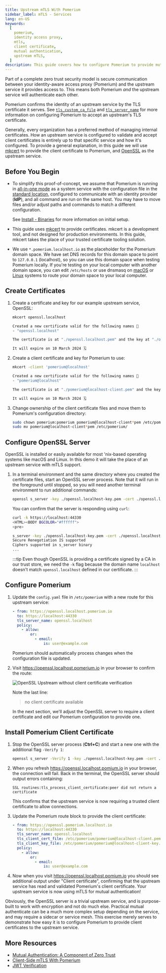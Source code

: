 ```yaml
---
title: Upstream mTLS With Pomerium
sidebar_label: mTLS - Services
lang: en-US
keywords:
  [
    pomerium,
    identity access proxy,
    mtls,
    client certificate,
    mutual authentication,
    upstream mTLS,
  ]
description: This guide covers how to configure Pomerium to provide mutual authentication (mTLS) to an upstream service, using client certificates with a custom certificate authority.
---
```



Part of a complete zero trust security model is secure communication between your identity-aware access proxy (Pomerium) and the upstream service it provides access to. This means both Pomerium _and_ the upstream service will authenticate each other.

Pomerium confirms the identity of an upstream service by the TLS certificate it serves. See [`tls_custom_ca_file`] and [`tls_server_name`] for more information on configuring Pomerium to accept an upstream's TLS certificate.

Generally, every organization has a preferred method of managing internal certificates. How an upstream service is configured to validate and accept client certificates is entirely up to that specific service and how it's configured. To provide a general explanation, in this guide we will use [mkcert] to provide the client certificate to Pomerium, and [OpenSSL] as the upstream service.

## Before You Begin

- To simplify this proof-of-concept, we assume that Pomerium is running in [all-in-one mode](#before-you-begin) as a system service with the configuration file in the [standard location](/docs/releases/core#configuration-file), configured to communicate with an identity provider (**IdP**), and all command are run on the same host. You may have to move files and/or adjust paths and commands to match a different configuration.

  See [Install - Binaries](/docs/releases/core) for more information on initial setup.

- This guide uses [mkcert] to provide certificates. mkcert is a development tool, and not designed for production environments. In this guide, mkcert takes the place of your trusted certificate tooling solution.

- We use `*.pomerium.localhost.io` as the placeholder for the Pomerium domain space. We have set DNS records for this domain space to point to `127.0.0.1` (localhost), so you can use this domain space when testing Pomerium locally. If you're testing on your local computer with another domain space, you can edit `/etc/hosts` or use dnsmasq on [macOS](https://blog.thesparktree.com/local-development-with-wildcard-dns) or [Linux](https://sixfeetup.com/blog/local-development-with-wildcard-dns-on-linux) systems to route your domain space to your local computer.

## Create Certificates

<InstallMkcert />

1. Create a certificate and key for our example upstream service, OpenSSL:

   ```bash {1}
   mkcert openssl.localhost

   Created a new certificate valid for the following names 📜
   - "openssl.localhost"

   The certificate is at "./openssl.localhost.pem" and the key at "./openssl.localhost-key.pem" ✅

   It will expire on 10 March 2024 🗓
   ```

1. Create a client certificate and key for Pomerium to use:

   ```bash {1}
   mkcert -client 'pomerium@localhost'

   Created a new certificate valid for the following names 📜
   - "pomerium@localhost"

   The certificate is at "./pomerium@localhost-client.pem" and the key at "./pomerium@localhost-client-key.pem" ✅

   It will expire on 10 March 2024 🗓
   ```

1. Change ownership of the client certificate files and move them to Pomerium's configuration directory:

   ```bash
   sudo chown pomerium:pomerium pomerium@localhost-client*pem /etc/pomerium
   sudo mv pomerium@localhost-client*pem /etc/pomerium/
   ```

## Configure OpenSSL Server

OpenSSL is installed or easily available for most 'nix-based operating systems like macOS and Linux. In this demo it will take the place of an upstream service with mTLS support.

1. In a terminal environment and the same directory where you created the certificate files, start an OpenSSL server process. Note that it will run in the foreground until stopped, so you will need another terminal environment to run additional commands:

   ```bash
   openssl s_server -key ./openssl.localhost-key.pem -cert ./openssl.localhost.pem -accept 44330 -www
   ```

   You can confirm that the server is responding using `curl`:

   ```bash {1}
   curl -k https://localhost:44330
   <HTML><BODY BGCOLOR="#ffffff">
   <pre>

   s_server -key ./openssl.localhost-key.pem -cert ./openssl.localhost.pem -accept 44330 -www
   Secure Renegotiation IS supported
   Ciphers supported in s_server binary
   ...
   ```

   :::tip Even though OpenSSL is providing a certificate signed by a CA in our trust store, we need the `-k` flag because the domain name `localhost` doesn't match `openssl.localhost` defined in our certificate. :::

## Configure Pomerium

1. Update the `config.yaml` file in `/etc/pomerium` with a new route for this upstream service:

   ```yaml title="config.yaml"
   - from: https://openssl.localhost.pomerium.io
     to: https://localhost:44330
     tls_server_name: openssl.localhost
     policy:
       - allow:
           or:
             - email:
                 is: user@example.com
   ```

   Pomerium should automatically process changes when the configuration file is updated.

1. Visit <https://openssl.localhost.pomerium.io> in your browser to confirm the route:

   ![OpenSSL Upstream without client certificate verification](./img/mtls/openssl-test1.png)

   Note the last line:

   > no client certificate available

   In the next section, we'll adjust the OpenSSL server to require a client certificate and edit our Pomerium configuration to provide one.

## Install Pomerium Client Certificate

1. Stop the OpenSSL server process (**Ctrl+C**) and start a new one with the additional flag `-Verify 1`:

   ```bash
   openssl s_server -Verify 1 -key ./openssl.localhost-key.pem -cert ./openssl.localhost.pem -accept 44330 -www
   ```

1. When you refresh <https://openssl.localhost.pomium.io> in your browser, the connection will fail. Back in the terminal, the OpenSSL server should output errors containing:

   ```log
   SSL routines:tls_process_client_certificate:peer did not return a certificate
   ```

   This confirms that the upstream service is now requiring a trusted client certificate to allow connections.

1. Update the Pomerium route block to provide the client certificate:

   ```yaml title="config.yaml"
   - from: https://openssl.pomerium.localhost.io
     to: https://localhost:44330
     tls_server_name: openssl.localhost
     tls_client_cert_file: /etc/pomerium/pomerium@localhost-client.pem
     tls_client_key_file: /etc/pomerium/pomerium@localhost-client-key.pem
     policy:
       - allow:
           or:
             - email:
                 is: user@example.com
   ```

1. Now when you visit <https://openssl.localhost.pomium.io> you should see additional output under "Client certificate", confirming that the upstream service has read and validated Pomerium's client certificate. Your upstream service is now using mTLS for mutual authentication!

Obviously, the OpenSSL server is a trivial upstream service, and is purpose-built to work with encryption and not do much else. Practical mutual authenticate can be a much more complex setup depending on the service, and may require a sidecar or service mesh. This exercise merely serves to demonstrate how easy it is to configure Pomerium to provide client certificates to the upstream service.

## More Resources

- [Mutual Authentication: A Component of Zero Trust](/docs/concepts/mutual-auth)
- [Client-Side mTLS With Pomerium](/docs/guides/mtls)
- [JWT Verification](/docs/guides/jwt-verification)

[mkcert]: https://github.com/FiloSottile/mkcert
[openssl]: https://www.openssl.org/
[`tls_custom_ca_file`]: /docs/reference/routes/tls-custom-certificate-authority
[`tls_server_name`]: /docs/reference/routes/tls-server-name
